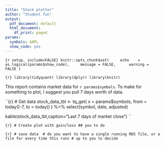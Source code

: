 ```yaml
---
title: "Stock plotter"
author: "Student fun"
output:
  pdf_document: default
  html_document:
    df_print: paged
params:
  symbols: AAPL
  show_code: yes
---
```


``{r setup, include=FALSE}
knitr::opts_chunk$set(
    echo    = as.logical(params$show_code),
    message = FALSE, 
    warning = FALSE
)
``

``{r}
library(tidyquant)
library(dplyr)
library(knitr)
``

This report contains market data for `r params$symbols`.  To make for something to plot, I suggest you pull 7 days worth of data.

``{r}
# Get data
stock_data_tbl <- tq_get(
        x    = params$symbols,
        from = today()-7, 
        to   = today()
    ) %>%
    select(symbol, date, adjusted)

kable(stock_data_tbl,caption="Last 7 days of market close")
``

``{r}
# Create plot with gain/loss
## you to do
``

``{r}
# save data 
# do you want to have a single running RDS file, or a file for every time this runs
# up to you to decide
``
